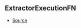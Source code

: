 ## ExtractorExecutionFN



- [Source](https://github.com/Androz2091/discord-player/blob/caddfb3/packages/discord-player/src/extractors/ExtractorExecutionContext.ts#L111)
